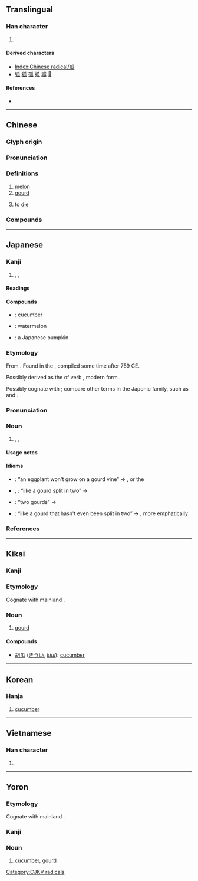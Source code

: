 {{also|爪}}
{{character info/new}}
==Translingual==
{{stroke order|type=animate}}
{{wp|Radical 97}}

===Han character===
{{Han char|rn=97|rad=瓜|as=00|sn=5|snj=6|four=72230|canj=HVIO}}

# {{mul-kangxi radical-def}}

====Derived characters====
* [[Index:Chinese radical/瓜]]
* [[弧]] [[狐]] [[孤]] [[蛌]] [[瓣]] [[𩂡]]

====References====
* {{Han ref|kx=0746.010|dkj=21371|dj=1154.140|hdz=42654.010|uh=74DC|ud=29916|bh=A5CA|bd=42442}}

----

==Chinese==
{{zh-forms}}
{{zh-wp|zh:瓜|en:Melon|en:Gourd}}

===Glyph origin===
{{Han etym}}

===Pronunciation===
{{zh-pron
|m=guā
|m-s=gua1
|c=gwaa1
|c-t=
|g=
|h=pfs=kôa
|j=
|mb=guá
|md=guă
|mn=koe/koa
|mn_note=koe - vernacular, koa - literary
|mn-t=guê1
|w=1ko
|x=
|mc=y
|oc=y
|cat=n,c:v
}}

===Definitions===
{{zh-hanzi}}

# [[melon]]
# [[gourd]]
# {{lb|zh|Cantonese|_|slang|humorous}} to [[die]]

===Compounds===
{{zh-der|白瓜|西瓜|瓜蒂|瓜分|瓜李之嫌|瓜連|瓜紐|瓜農|瓜皮帽|瓜剖豆分|瓜仁|瓜熟蒂落|瓜藤|瓜田李下|瓜條|瓜蔓|瓜子|瓜子臉|佛手瓜|南瓜|及瓜而代|呆瓜|傻瓜相機|傻瓜|刺瓜|地瓜簽|匏瓜|及瓜|哈密瓜|地若瓜分|倭瓜|一瓜一蒂|嗑瓜子|匏瓜空懸|尼加拉瓜|寒瓜|地瓜|厄瓜多|劉全進瓜|冬瓜|瓜代|瓜田之嫌|浮瓜避暑|番木瓜|瓜子殼|瓜果筵|稍瓜打驢|瓜瓞|滾瓜爛熟|東瓜茄子|破瓜|瓜瓞綿綿|打瓜子|瓜子金|瓜秧|打響瓜兒|水底納瓜|番瓜|瓜月|浮瓜沉李|有瓜葛|木瓜|沉李浮瓜|木瓜酵素|滾瓜溜圓|種瓜得瓜|瓜搭|故侯瓜|砍瓜切菜|矮冬瓜|瓜期|瓜蔓抄|澆瓜之惠|癩瓜|王瓜|甜瓜|甘瓜苦蒂|瓜葛之親|瓜葛|瓜祭|瓜瓤|瓜洲|瓜棚|瓜架|瓜果|瓜時|瓜字初分|瓜地馬拉|瓜分豆剖|瓜子仁|瓜科|灌瓜之義|投瓜|滾瓜兒|瓠瓜|洋香瓜|水裡納瓜|抱蔓摘瓜|瓟瓜|東陵瓜|李下瓜田|醉瓜|綿綿瓜瓞|黃瓜|絲瓜絡|金瓜|頂瓜皮|絲瓜|腦袋瓜|老王賣瓜|順藤摸瓜|豆剖瓜分|蒲瓜|苦瓜臉|腦瓜頂兒|腦袋瓜子|老醃瓜|菜瓜布|苦瓜|鯽瓜兒|馬鈴瓜|香瓜|醬瓜|花瓜|馬拿瓜|金瓜石|糖瓜|老倭瓜|越瓜|西瓜子兒|西瓜帽|花木瓜|菜瓜|阿空卡瓜|胡瓜}}

----

==Japanese==

===Kanji===
{{ja-kanji|grade=|rs=瓜00}}

# {{l|en|gourd}}, {{l|en|squash}}, {{l|en|melon}}

====Readings====
{{ja-readings
|goon=け<くゑ
|kanon=か<くわ
|kun=うり-
}}

====Compounds====
{{der-top|Compounds}}
* {{ja-r|胡瓜|きゅうり}}: cucumber
* {{ja-r|西瓜|すいか}}: watermelon
* {{ja-r|南瓜|かぼちゃ}}: a Japanese pumpkin
{{der-bottom}}

===Etymology===
<div style="float:right;">
{{wikipedia|lang=ja}}
{{wikipedia|Gourd}}
{{wikipedia|Cucurbita|Squash}}
{{wikipedia|Melon}}
</div>
{{ja-kanjitab|yomi=k|うり}}

From {{inh|ja|ojp|-}}. Found in the ''{{w|Man'yōshū}}'', compiled some time after 759 CE.

Possibly derived as the {{m|ja|連用形|tr=ren'yōkei||continuative or stem form}} of verb {{m|ja|熟る|tr=uru||to ripen}}, modern form {{m|ja|熟れる|tr=ureru}}.

Possibly cognate with {{cog|ko|오이||cucumber}}; compare other terms in the Japonic family, such as {{cog|kzg|瓜|tr=ui}} and {{cog|yox|瓜|tr=ui}}.

===Pronunciation===
{{ja-pron|yomi=k|うり|acc=1|acc_ref=DJR}}

===Noun===
{{ja-noun|うり|ウリ}}

# {{l|en|gourd}}, {{l|en|squash}}, {{l|en|melon}}

====Usage notes====
{{U:ja:biology|ウリ}}

====Idioms====
{{der-top|Idioms}}
* {{ja-r|瓜の蔓には茄子はならぬ|うり の つる に は なすび は ならぬ}}: “an eggplant won't grow on a gourd vine” → {{l|en|like father, like son}}, or the {{l|en|apple does not fall far from the tree}}
* {{ja-r|瓜を二つに割ったよう|うり を ふたつ に わった よう}}, {{ja-r|瓜を二つに割りたる如し|うり を ふたつ に わりたる ごとし}}: “like a gourd split in two” → {{l|en|like two peas in a pod}}
* {{ja-r|瓜二つ|うり ふたつ}}: “two gourds” → {{l|en|like two peas in a pod}}
* {{ja-r|瓜を二つに割らずそのまま|うり を ふたつ に わらず その まま}}: “like a gourd that hasn't even been split in two” → {{l|en|like two peas in a pod}}, more emphatically
{{der-bottom}}

===References===
<references/>

----

==Kikai==
{{attention|kzg}}

===Kanji===
{{head|kzg|kanji|hiragana|うい|romaji|ui}}

===Etymology===
Cognate with mainland {{cog|ja|瓜|tr=uri||{{l|en|gourd}}, {{l|en|squash}}, {{l|en|melon}}}}.

===Noun===
{{head|kzg|noun|hiragana|うい|romaji|ui}}

# [[gourd]]

====Compounds====
{{top2}}
* [[胡瓜]] ([[きうい]], ''[[kiui]]''): [[cucumber]]
{{bottom}}

----

==Korean==

===Hanja===
{{ko-hanja|hangeul=[[과]]|eumhun=오이|rv=gwa|mr=kwa|y=kwa|ehrv=oi|ehmr=oi|ehy=oi}}

# [[cucumber]]

----

==Vietnamese==

===Han character===
{{vi-hantu|[[qua]], [[dưa]]|rs=瓜00}}

# {{defn|lang=vi|sort=瓜00}}

----

==Yoron==
{{attention|yox}}

===Etymology===
Cognate with mainland {{cog|ja|瓜|tr=uri||{{l|en|gourd}}, {{l|en|squash}}, {{l|en|melon}}}}.

===Kanji===
{{head|yox|kanji|hiragana|うい|romaji|ui}}

===Noun===
{{head|yox|noun|hiragana|うい|romaji|ui}}

# [[cucumber]], [[gourd]]

[[Category:CJKV radicals]]
